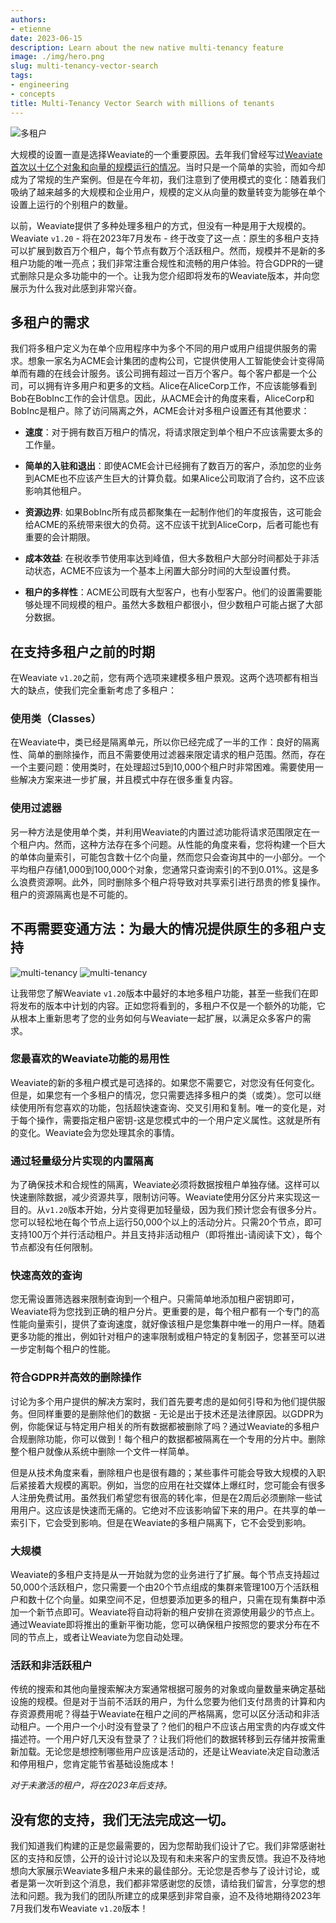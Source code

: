 ```yaml
---
authors:
- etienne
date: 2023-06-15
description: Learn about the new native multi-tenancy feature
image: ./img/hero.png
slug: multi-tenancy-vector-search
tags:
- engineering
- concepts
title: Multi-Tenancy Vector Search with millions of tenants
---
```


![多租户](./img/hero.png)

<!-- 省略部分 -->

大规模的设置一直是选择Weaviate的一个重要原因。去年我们曾经写过[Weaviate首次以十亿个对象和向量的规模运行的情况](/blog/sphere-dataset-in-weaviate)。当时只是一个简单的实验，而如今却成为了常规的生产案例。但是在今年初，我们注意到了使用模式的变化：随着我们吸纳了越来越多的大规模和企业用户，规模的定义从向量的数量转变为能够在单个设置上运行的个别租户的数量。

以前，Weaviate提供了多种处理多租户的方式，但没有一种是用于大规模的。Weaviate `v1.20` - 将在2023年7月发布 - 终于改变了这一点：原生的多租户支持可以扩展到数百万个租户，每个节点有数万个活跃租户。然而，规模并不是新的多租户功能的唯一亮点；我们非常注重合规性和流畅的用户体验。符合GDPR的一键式删除只是众多功能中的一个。让我为您介绍即将发布的Weaviate版本，并向您展示为什么我对此感到非常兴奋。

## 多租户的需求
我们将多租户定义为在单个应用程序中为多个不同的用户或用户组提供服务的需求。想象一家名为ACME会计集团的虚构公司，它提供使用人工智能使会计变得简单而有趣的在线会计服务。该公司拥有超过一百万个客户。每个客户都是一个公司，可以拥有许多用户和更多的文档。Alice在AliceCorp工作，不应该能够看到Bob在BobInc工作的会计信息。因此，从ACME会计的角度来看，AliceCorp和BobInc是租户。除了访问隔离之外，ACME会计对多租户设置还有其他要求：

* **速度**：对于拥有数百万租户的情况，将请求限定到单个租户不应该需要太多的工作量。

* **简单的入驻和退出**：即使ACME会计已经拥有了数百万的客户，添加您的业务到ACME也不应该产生巨大的计算负载。如果Alice公司取消了合约，这不应该影响其他租户。

* **资源边界**: 如果BobInc所有成员都聚集在一起制作他们的年度报告，这可能会给ACME的系统带来很大的负荷。这不应该干扰到AliceCorp，后者可能也有重要的会计期限。

* **成本效益**: 在税收季节使用率达到峰值，但大多数租户大部分时间都处于非活动状态，ACME不应该为一个基本上闲置大部分时间的大型设置付费。

* **租户的多样性**：ACME公司既有大型客户，也有小型客户。他们的设置需要能够处理不同规模的租户。虽然大多数租户都很小，但少数租户可能占据了大部分数据。

## 在支持多租户之前的时期
在Weaviate `v1.20`之前，您有两个选项来建模多租户景观。这两个选项都有相当大的缺点，使我们完全重新考虑了多租户：

### 使用类（Classes）
在Weaviate中，类已经是隔离单元，所以你已经完成了一半的工作：良好的隔离性、简单的删除操作，而且不需要使用过滤器来限定请求的租户范围。然而，存在一个主要问题：使用类时，在处理超过5到10,000个租户时非常困难。需要使用一些解决方案来进一步扩展，并且模式中存在很多重复内容。

### 使用过滤器
另一种方法是使用单个类，并利用Weaviate的内置过滤功能将请求范围限定在一个租户内。然而，这种方法存在多个问题。从性能的角度来看，您将构建一个巨大的单体向量索引，可能包含数十亿个向量，然而您只会查询其中的一小部分。一个平均租户存储1,000到100,000个对象，您通常只查询索引的不到0.01%。这是多么浪费资源啊。此外，同时删除多个租户将导致对共享索引进行昂贵的修复操作。租户的资源隔离也是不可能的。

## 不再需要变通方法：为最大的情况提供原生的多租户支持

![multi-tenancy](./img/multi-tenancy-dark.png#gh-dark-mode-only)
![multi-tenancy](./img/multi-tenancy-light.png#gh-light-mode-only)

让我带您了解Weaviate `v1.20`版本中最好的本地多租户功能，甚至一些我们在即将发布的版本中计划的内容。正如您将看到的，多租户不仅是一个额外的功能，它从根本上重新思考了您的业务如何与Weaviate一起扩展，以满足众多客户的需求。

### 您最喜欢的Weaviate功能的易用性
Weaviate的新的多租户模式是可选择的。如果您不需要它，对您没有任何变化。但是，如果您有一个多租户的情况，您只需要选择多租户的类（或类）。您可以继续使用所有您喜欢的功能，包括超快速查询、交叉引用和复制。唯一的变化是，对于每个操作，需要指定租户密钥-这是您模式中的一个用户定义属性。这就是所有的变化。Weaviate会为您处理其余的事情。

### 通过轻量级分片实现的内置隔离
为了确保技术和合规性的隔离，Weaviate必须将数据按租户单独存储。这样可以快速删除数据，减少资源共享，限制访问等。Weaviate使用分区分片来实现这一目的。从`v1.20`版本开始，分片变得更加轻量级，因为我们预计您会有很多分片。您可以轻松地在每个节点上运行50,000个以上的活动分片。只需20个节点，即可支持100万个并行活动租户。并且支持非活动租户（即将推出-请阅读下文），每个节点都没有任何限制。

### 快速高效的查询
您无需设置筛选器来限制查询到一个租户。只需简单地添加租户密钥即可，Weaviate将为您找到正确的租户分片。更重要的是，每个租户都有一个专门的高性能向量索引，提供了查询速度，就好像该租户是您集群中唯一的用户一样。随着更多功能的推出，例如针对租户的速率限制或租户特定的复制因子，您甚至可以进一步定制每个租户的性能。

### 符合GDPR并高效的删除操作
讨论为多个用户提供的解决方案时，我们首先要考虑的是如何引导和为他们提供服务。但同样重要的是删除他们的数据 - 无论是出于技术还是法律原因。以GDPR为例，你能保证与特定用户相关的所有数据都被删除了吗？通过Weaviate的多租户合规删除功能，你可以做到！每个租户的数据都被隔离在一个专用的分片中。删除整个租户就像从系统中删除一个文件一样简单。

但是从技术角度来看，删除租户也是很有趣的；某些事件可能会导致大规模的入职后紧接着大规模的离职。例如，当您的应用在社交媒体上爆红时，您可能会有很多人注册免费试用。虽然我们希望您有很高的转化率，但是在2周后必须删除一些试用用户。这应该是快速而无痛的。它绝对不应该影响留下来的用户。在共享的单一索引下，它会受到影响。但是在Weaviate的多租户隔离下，它不会受到影响。

### 大规模
Weaviate的多租户支持是从一开始就为您的业务进行了扩展。每个节点支持超过50,000个活跃租户，您只需要一个由20个节点组成的集群来管理100万个活跃租户和数十亿个向量。如果空间不足，但想要添加更多的租户，只需在现有集群中添加一个新节点即可。Weaviate将自动将新的租户安排在资源使用最少的节点上。通过Weaviate即将推出的重新平衡功能，您可以确保租户按照您的要求分布在不同的节点上，或者让Weaviate为您自动处理。

### 活跃和非活跃租户
传统的搜索和其他向量搜索解决方案通常根据可服务的对象或向量数量来确定基础设施的规模。但是对于当前不活跃的用户，为什么您要为他们支付昂贵的计算和内存资源费用呢？得益于Weaviate在租户之间的严格隔离，您可以区分活动和非活动租户。一个用户一个小时没有登录了？他们的租户不应该占用宝贵的内存或文件描述符。一个用户好几天没有登录了？让我们将他们的数据转移到云存储并按需重新加载。无论您是想控制哪些用户应该是活动的，还是让Weaviate决定自动激活和停用租户，您肯定能节省基础设施成本！

*对于未激活的租户，将在2023年后支持。*

## 没有您的支持，我们无法完成这一切。
我们知道我们构建的正是您最需要的，因为您帮助我们设计了它。我们非常感谢社区的支持和反馈，公开的设计讨论以及现有和未来客户的宝贵反馈。我迫不及待地想向大家展示Weaviate多租户未来的最佳部分。无论您是否参与了设计讨论，或者是第一次听到这个消息，我们都非常感谢您的反馈，请给我们留言，分享您的想法和问题。我为我们的团队所建立的成果感到非常自豪，迫不及待地期待2023年7月我们发布Weaviate `v1.20`版本！



<WhatNext />